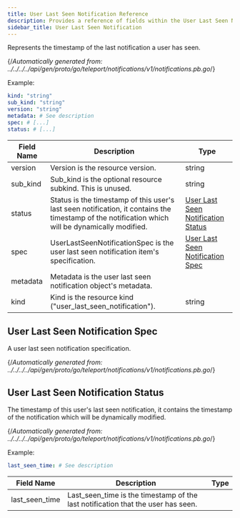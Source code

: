 ```yaml
---
title: User Last Seen Notification Reference
description: Provides a reference of fields within the User Last Seen Notification resource, which you can manage with tctl.
sidebar_title: User Last Seen Notification
---
```


Represents the timestamp of the last notification a user has seen.

{/*Automatically generated from: ../../../../api/gen/proto/go/teleport/notifications/v1/notifications.pb.go*/}

Example:

```yaml
kind: "string"
sub_kind: "string"
version: "string"
metadata: # See description
spec: # [...]
status: # [...]
```
|Field Name|Description|Type|
|---|---|---|
|version|Version is the resource version.|string|
|sub_kind|Sub_kind is the optional resource subkind. This is unused.|string|
|status|Status is the timestamp of this user's last seen notification, it contains the timestamp of the notification which will be dynamically modified.|[User Last Seen Notification Status](#user-last-seen-notification-status)|
|spec|UserLastSeenNotificationSpec is the user last seen notification item's specification.|[User Last Seen Notification Spec](#user-last-seen-notification-spec)|
|metadata|Metadata is the user last seen notification object's metadata.||
|kind|Kind is the resource kind ("user_last_seen_notification").|string|

## User Last Seen Notification Spec

A user last seen notification specification.

{/*Automatically generated from: ../../../../api/gen/proto/go/teleport/notifications/v1/notifications.pb.go*/}

## User Last Seen Notification Status

The timestamp of this user's last seen notification, it contains the timestamp of the notification which will be dynamically modified.

{/*Automatically generated from: ../../../../api/gen/proto/go/teleport/notifications/v1/notifications.pb.go*/}

Example:

```yaml
last_seen_time: # See description
```

|Field Name|Description|Type|
|---|---|---|
|last_seen_time|Last_seen_time is the timestamp of the last notification that the user has seen.||

